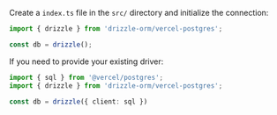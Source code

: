 Create a `index.ts` file in the `src/` directory and initialize the connection:

```typescript copy
import { drizzle } from 'drizzle-orm/vercel-postgres';

const db = drizzle();
```

If you need to provide your existing driver:

```typescript copy
import { sql } from '@vercel/postgres';
import { drizzle } from 'drizzle-orm/vercel-postgres';

const db = drizzle({ client: sql })
```
